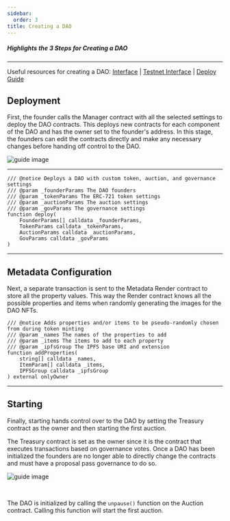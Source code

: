 ```yaml
---
sidebar:
  order: 3
title: Creating a DAO
---
```



##### Highlights the 3 Steps for Creating a DAO
---

Useful resources for creating a DAO:
[Interface](https://nouns.build/) | [Testnet Interface](https://testnet.nouns.build) | [Deploy Guide](../../guides/builder-deployment)

## Deployment 

First, the founder calls the Manager contract with all the selected settings to deploy the DAO contracts. 
This deploys new contracts for each component of the DAO and has the owner set to the founder's address.
In this stage, the founders can edit the contracts directly and make any necessary changes before handing off control to the DAO.

![guide image](../../../assets/images/deployingDAO.png)

---

```
/// @notice Deploys a DAO with custom token, auction, and governance settings
/// @param _founderParams The DAO founders
/// @param _tokenParams The ERC-721 token settings
/// @param _auctionParams The auction settings
/// @param _govParams The governance settings
function deploy(
    FounderParams[] calldata _founderParams,
    TokenParams calldata _tokenParams,
    AuctionParams calldata _auctionParams,
    GovParams calldata _govParams
)
```

---

## Metadata Configuration 
Next, a separate transaction is sent to the Metadata Render contract to store all the property values.
This way the Render contract knows all the possible properties and items when randomly generating the images for the DAO NFTs.

```
/// @notice Adds properties and/or items to be pseudo-randomly chosen from during token minting
/// @param _names The names of the properties to add
/// @param _items The items to add to each property
/// @param _ipfsGroup The IPFS base URI and extension
function addProperties(
    string[] calldata _names,
    ItemParam[] calldata _items,
    IPFSGroup calldata _ipfsGroup
) external onlyOwner
```

---

## Starting 

Finally, starting hands control over to the DAO by setting the Treasury contract as the owner and then starting the first auction.


The Treasury contract is set as the owner since it is the contract that executes transactions based on governance votes.
Once a DAO has been initialized the founders are no longer able to directly change the contracts and must have a proposal pass governance to do so.

![guide image](../../../assets/images/initialDAO.png)

<br/> 

The DAO is initialized by calling the `unpause()` function on the Auction contract.
Calling this function will start the first auction.